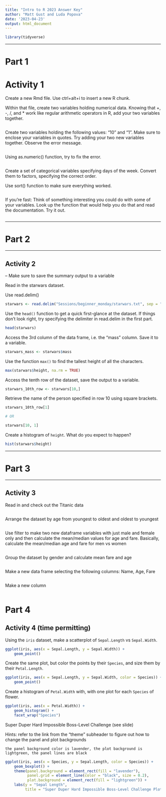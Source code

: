 ```yaml
---
title: "Intro to R 2023 Answer Key"
author: "Matt Gust and Luda Popova"
date: '2023-04-23'
output: html_document
---
```

```r
library(tidyverse)
```
--------------------------------------------------------------------------------

# Part 1

# Activity 1

Create a new Rmd file. Use ctrl+alt+i to insert a new R chunk.

Within that file, create two variables holding numerical data.
Knowing that +, -, /, and * work like regular arithmetic operators in R, add your two variables together.
```r

```

Create two variables holding the following values: "10" and "1". Make sure to enclose your variables in quotes.
Try adding your two new variables together. Observe the error message.
```r

```

Using as.numeric() function, try to fix the error.
```r

```

Create a set of categorical variables specifying days of the week. Convert them to factors, specifying the correct order.

Use sort() function to make sure everything worked.
```r

```

If you're fast:
Think of something interesting you could do with some of your variables. Look up the function that would help you do that and read the documentation. Try it out.
```r

```

--------------------------------------------------------------------------------

# Part 2


--------------------------------------------------------------------------------

## Activity 2

-- Make sure to save the summary output to a variable 

Read in the starwars dataset.

Use read.delim()
```r
starwars <- read.delim("Sessions/beginner_monday/starwars.txt", sep = " ")
```

Use the `head()` function to get a quick first-glance at the dataset. If things don't look right, try specifying the delimiter in read.delim in the first part.

```r
head(starwars)
```

Access the 3rd column of the data frame, i.e. the "mass" column. Save it to a variable. 
```r
starwars_mass <- starwars$mass
```

Use the function `max()` to find the tallest height of all the characters.
```r
max(starwars$height, na.rm = TRUE)
```

Access the tenth row of the dataset, save the output to a variable. 
```r
starwars_10th_row <- starwars[10,]
```

Retrieve the name of the person specified in row 10 using square brackets. 
```r
starwars_10th_row[1]

# OR

starwars[10, 1]
```

Create a histogram of `height`. What do you expect to happen?
```r
hist(starwars$height)
```

--------------------------------------------------------------------------------

# Part 3

--------------------------------------------------------------------------------

## Activity 3

Read in and check out the Titanic data
```r

```
Arrange the dataset by age from youngest to oldest and oldest to youngest
```r

```

Use filter to make two new dataframe variables with just male and female only and then calculate the mean/median values for age and fare. Basically, calculate the mean/median age and fare for men vs women
```r

```

Group the dataset by gender and calculate mean fare and age
```r

```

Make a new data frame selecting the following columns: Name, Age, Fare
```r

```

Make a new column 
```r

```

# Part 4

## Activity 4 (time permitting)

Using the `iris` dataset, make a scatterplot of `Sepal.Length` vs `Sepal.Width`.
```r
ggplot(iris, aes(x = Sepal.Length, y = Sepal.Width)) +
    geom_point()
```

Create the same plot, but color the points by their `Species`, and size them by their `Petal.Length`.
```r
ggplot(iris, aes(x = Sepal.Length, y = Sepal.Width, color = Species)) +
    geom_point()
```

Create a histogram of `Petal.Width` with, with one plot for each `Species` of flower.
```r
ggplot(iris, aes(x = Petal.Width)) +
    geom_histogram() +
    facet_wrap("Species")
```

Super Duper Hard Impossible Boss-Level Challenge (see slide)

Hints:
    refer to the link from the "theme" subheader to figure out how to change the panel and plot backgrounds

    the panel background color is lavender, the plot background is lightgreen, the panel lines are black

```r
ggplot(iris, aes(x = Species, y = Sepal.Length, color = Species)) +
    geom_boxplot() +
    theme(panel.background = element_rect(fill = "lavender"),
          panel.grid = element_line(color = "black", size = 0.2),
          plot.background = element_rect(fill = "lightgreen")) +
    labs(y = "Sepal Length",
         title = "Super Duper Hard Impossible Boss-Level Challenge Plot")
```